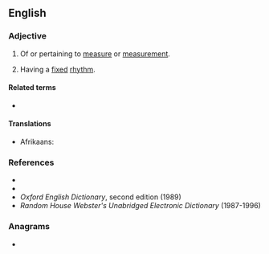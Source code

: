 ==English==

===Adjective===
{{en-adj|-}}

# Of or pertaining to [[measure]] or [[measurement]].
# {{lb|en|music}} Having a [[fixed]] [[rhythm]].

====Related terms====
* {{l|en|mensuration}}

====Translations====
{{trans-top|Having a fixed rhythm}}
* Afrikaans: {{t|af|mensuraal}}
{{trans-mid}}
{{trans-bottom}}

===References===
* {{R:Webster 1828}}
* {{R:Dictionary.com}}
* ''Oxford English Dictionary'', second edition (1989)
* ''Random House Webster's Unabridged Electronic Dictionary'' (1987-1996)

===Anagrams===
* {{anagrams|en|a=aelmnrsu|numerals}}